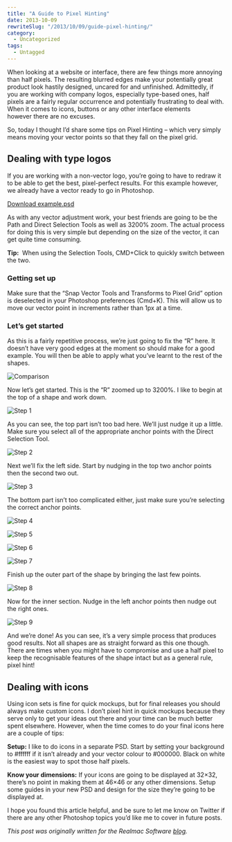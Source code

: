 ```yaml
---
title: "A Guide to Pixel Hinting"
date: 2013-10-09
rewriteSlug: "/2013/10/09/guide-pixel-hinting/"
category:
  - Uncategorized
tags:
  - Untagged
---
```


When looking at a website or interface, there are few things more annoying than half pixels. The resulting blurred edges make your potentially great product look hastily designed, uncared for and unfinished. Admittedly, if you are working with company logos, especially type-based ones, half pixels are a fairly regular occurrence and potentially frustrating to deal with. When it comes to icons, buttons or any other interface elements however&nbsp;there are no excuses.

So, today I thought I’d share some tips on Pixel Hinting – which very simply means moving your vector points so that they fall on the pixel grid.

<!-- readmore -->
## Dealing with type logos

If you are working with a non-vector logo, you’re going to have to redraw it to be able to get the best, pixel-perfect results. For this example however, we already have a vector ready to go in Photoshop.

[Download example.psd](http://downloads.realmacmedia.com/blog/155-photoshop-tutorial-pixel-hinting/example.zip)

As with any vector adjustment work, your best friends are going to be the Path and Direct Selection Tools as well as 3200% zoom. The actual process for doing this is very simple but depending on the size of the vector, it can get quite time consuming.

**Tip:** &nbsp;When using the Selection Tools, CMD+Click to quickly switch between the two.

### Getting set up

Make sure that the “Snap Vector Tools and Transforms to Pixel Grid” option is deselected in your Photoshop preferences (Cmd+K). This will allow us to move our vector point in increments rather than 1px at a time.

### Let’s get started

As this is a fairly repetitive process, we’re just going to fix the “R” here. It doesn’t have very good edges at the moment so should make for a good example. You will then be able to apply what you’ve learnt to the rest of the shapes.

![Comparison](https://elliotekj.com/wp-content/uploads/2017/04/comp.png)

Now let’s get started. This is the “R” zoomed up to 3200%. I like to begin at the top of a shape and work down.

![Step 1](https://elliotekj.com/wp-content/uploads/2017/04/1.png)

As you can see, the top part isn’t too bad here. We’ll just nudge it up a little. Make sure you select all of the appropriate anchor points with the Direct Selection Tool.

![Step 2](https://elliotekj.com/wp-content/uploads/2017/04/2.png)

Next we’ll fix the left side. Start by nudging in the top two anchor points then the second two out.

![Step 3](https://elliotekj.com/wp-content/uploads/2017/04/3.png)

The bottom part isn’t too complicated either, just make sure you’re selecting the correct anchor points.

![Step 4](https://elliotekj.com/wp-content/uploads/2017/04/4.png)

![Step 5](https://elliotekj.com/wp-content/uploads/2017/04/5.png)

![Step 6](https://elliotekj.com/wp-content/uploads/2017/04/6.png)

![Step 7](https://elliotekj.com/wp-content/uploads/2017/04/7.png)

Finish up the outer part of the shape by bringing the last few points.

![Step 8](https://elliotekj.com/wp-content/uploads/2017/04/8.png)

Now for the inner section. Nudge in the left anchor points then nudge out the right ones.

![Step 9](https://elliotekj.com/wp-content/uploads/2017/04/9.png)

And we’re done! As you can see, it’s a very simple process that produces good results. Not all shapes are as straight forward as this one though. There are times when you might have to compromise and use a half pixel to keep the recognisable features of the shape intact but as a general rule, pixel hint!

## Dealing with icons

Using icon sets is fine for quick mockups, but for final releases you should always make custom icons. I don’t pixel hint in quick mockups because they serve only to get your ideas out there and your time can be much better spent elsewhere. However, when the time comes to do your final icons here are a couple of tips:

**Setup:** I like to do icons in a separate PSD. Start by setting your background to #ffffff if it isn’t already and your vector colour to #000000. Black on white is the easiest way to spot those half pixels.

**Know your dimensions:** If your icons are going to be displayed at 32×32, there’s no point in making them at 46×46 or any other dimensions. Setup some guides in your new PSD and design for the size they’re going to be displayed at.

I hope you found this article helpful, and be sure to let me know on Twitter if there are any other Photoshop topics you’d like me to cover in future posts.

_This post was originally written for the Realmac Software [blog](http://realmacsoftware.com/blog/a-guide-to-pixel-hinting)._
  